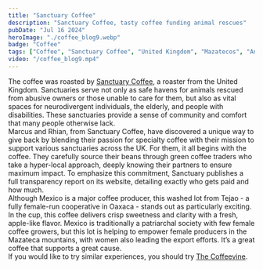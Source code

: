 ```yaml
---
title: "Sanctuary Coffee"
description: "Sanctuary Coffee, tasty coffee funding animal rescues"
pubDate: "Jul 16 2024"
heroImage: "./coffee_blog9.webp"
badge: "Coffee"
tags: ["Coffee", "Sanctuary Coffee", "United Kingdom", "Mazatecos", "Animal Rescues", "Caramel", "Lime", "Red Apple"]
video: "/coffee_blog9.mp4"
---
```


The coffee was roasted by [Sanctuary Coffee](https://www.sanctuarycoffee.co.uk/), a roaster from the United Kingdom.
Sanctuaries serve not only as safe havens for animals rescued from abusive owners or those unable to care for them, but also as vital spaces for neurodivergent individuals, the elderly, and people with disabilities. These sanctuaries provide a sense of community and comfort that many people otherwise lack.
<br />
Marcus and Rhian, from Sanctuary Coffee, have discovered a unique way to give back by blending their passion for specialty coffee with their mission to support various sanctuaries across the UK. For them, it all begins with the coffee. They carefully source their beans through green coffee traders who take a hyper-local approach, deeply knowing their partners to ensure maximum impact. To emphasize this commitment, Sanctuary publishes a full transparency report on its website, detailing exactly who gets paid and how much.
<br />
Although Mexico is a major coffee producer, this washed lot from Tejao - a fully female-run cooperative in Oaxaca - stands out as particularly exciting.
In the cup, this coffee delivers crisp sweetness and clarity with a fresh, apple-like flavor.
Mexico is traditionally a patriarchal society with few female coffee growers, but this lot is helping to empower female producers in the Mazateca mountains, with women also leading the export efforts. It’s a great coffee that supports a great cause.
<br />
If you would like to try similar experiences, you should try [The Coffeevine](https://thecoffeevine.com/).
